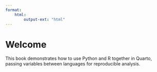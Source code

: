 ---
format:
    html:
        output-ext: "html"
---

# Welcome

This book demonstrates how to use Python and R together in Quarto, passing variables between languages for reproducible analysis.